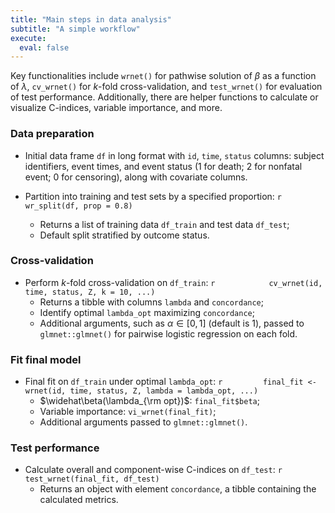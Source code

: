 ```yaml
---
title: "Main steps in data analysis"
subtitle: "A simple workflow"
execute:
  eval: false
---
```


Key functionalities include `wrnet()` for pathwise solution of $\beta$ as a function of $\lambda$, `cv_wrnet()` for $k$-fold cross-validation, and `test_wrnet()` for evaluation of test performance. Additionally, there are helper functions to calculate or visualize C-indices, variable importance, and more.

### Data preparation

-   Initial data frame `df` in long format with `id`, `time`, `status` columns: subject identifiers, event times, and event status (1 for death; 2 for nonfatal event; 0 for censoring), along with covariate columns.

-   Partition into training and test sets by a specified proportion:
    ```r
          wr_split(df, prop = 0.8)
    ```
    -   Returns a list of training data `df_train` and test data `df_test`;
    -   Default split stratified by outcome status.
    
### Cross-validation

-   Perform $k$-fold cross-validation on `df_train`:
    ```r
           cv_wrnet(id, time, status, Z, k = 10, ...) 
    ```
    -   Returns a tibble with columns `lambda` and `concordance`;
    -   Identify optimal `lambda_opt` maximizing `concordance`;
    -   Additional arguments, such as $\alpha\in[0, 1]$ (default is 1), passed to `glmnet::glmnet()` for pairwise logistic regression on each fold.
    
    
### Fit final model    
    
-   Final fit on `df_train` under optimal `lambda_opt`:
    ```r
        final_fit <- wrnet(id, time, status, Z, lambda = lambda_opt, ...)
    ```
    -   $\widehat\beta(\lambda_{\rm opt})$: `final_fit$beta`;
    -   Variable importance:  `vi_wrnet(final_fit)`;
    -   Additional arguments passed to `glmnet::glmnet()`.

### Test performance

-   Calculate overall and component-wise C-indices on `df_test`:
    ```r
          test_wrnet(final_fit, df_test)
    ```
    -   Returns an object with element `concordance`, a tibble
    containing the calculated metrics.

  